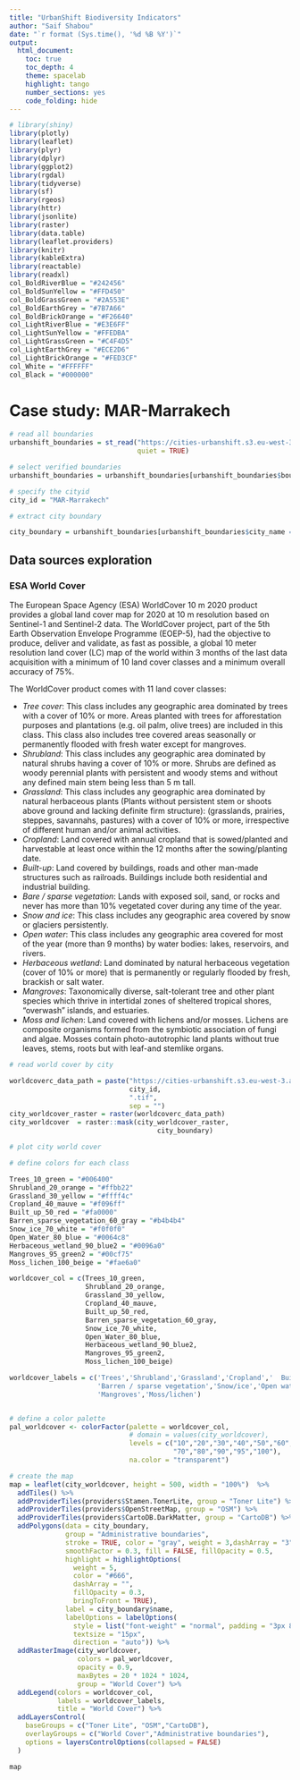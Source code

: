 ```yaml
---
title: "UrbanShift Biodiversity Indicators"
author: "Saif Shabou"
date: "`r format (Sys.time(), '%d %B %Y')`"
output: 
  html_document:
    toc: true
    toc_depth: 4
    theme: spacelab
    highlight: tango
    number_sections: yes
    code_folding: hide
---
```


```r

# library(shiny)
library(plotly)
library(leaflet)
library(plyr)
library(dplyr)
library(ggplot2)
library(rgdal)
library(tidyverse)
library(sf)
library(rgeos)
library(httr)
library(jsonlite)
library(raster)
library(data.table)
library(leaflet.providers)
library(knitr)
library(kableExtra)
library(reactable)
library(readxl)
col_BoldRiverBlue = "#242456"
col_BoldSunYellow = "#FFD450"
col_BoldGrassGreen = "#2A553E"
col_BoldEarthGrey = "#7B7A66"
col_BoldBrickOrange = "#F26640"
col_LightRiverBlue = "#E3E6FF"
col_LightSunYellow = "#FFEDBA"
col_LightGrassGreen = "#C4F4D5"
col_LightEarthGrey = "#ECE2D6"
col_LightBrickOrange = "#FED3CF"
col_White = "#FFFFFF"
col_Black = "#000000"


```

# Case study: MAR-Marrakech

```r
# read all boundaries
urbanshift_boundaries = st_read("https://cities-urbanshift.s3.eu-west-3.amazonaws.com/data/boundaries/administrative_boundaries.geojson",
                                quiet = TRUE)

# select verified boundaries
urbanshift_boundaries = urbanshift_boundaries[urbanshift_boundaries$boundary_use == TRUE, ]

# specify the cityid
city_id = "MAR-Marrakech" 

# extract city boundary

city_boundary = urbanshift_boundaries[urbanshift_boundaries$city_name == city_id, ]
```

## Data sources exploration

### ESA World Cover

The European Space Agency (ESA) WorldCover 10 m 2020 product provides a global land cover map for 2020 at 10 m resolution based on Sentinel-1 and Sentinel-2 data. The WorldCover project, part of the 5th Earth Observation Envelope Programme (EOEP-5), had the objective to produce, deliver and validate, as fast as possible, a global 10 meter resolution land cover (LC) map of the world within 3 months of the last data acquisition with a minimum of 10 land cover classes and a minimum overall accuracy of 75%. 

The WorldCover product comes with 11 land cover classes:

- *Tree cover*: This class includes any geographic area dominated by trees with a cover of 10% or more. Areas planted with trees for afforestation purposes and plantations (e.g. oil palm, olive trees) are included in this class. This class also includes tree covered areas seasonally or permanently flooded with fresh water except for mangroves.
- *Shrubland*: This class includes any geographic area dominated by natural shrubs having a cover of 10% or more. Shrubs are defined as woody perennial plants with persistent and woody stems and without any defined main stem being less than 5 m tall. 
- *Grassland*: This class includes any geographic area dominated by natural herbaceous plants (Plants without persistent stem or shoots above ground and lacking definite firm structure): (grasslands, prairies, steppes, savannahs, pastures) with a cover of 10% or more, irrespective of different human and/or animal activities.
- *Cropland*: Land covered with annual cropland that is sowed/planted and harvestable at least once within the 12 months after the sowing/planting date.
- *Built-up*: Land covered by buildings, roads and other man-made structures such as railroads. Buildings include both residential and industrial building.
- *Bare / sparse vegetation*: Lands with exposed soil, sand, or rocks and never has more than 10% vegetated cover during any time of the year.
- *Snow and ice*: This class includes any geographic area covered by snow or glaciers persistently.
- *Open water*: This class includes any geographic area covered for most of the year (more than 9 months) by water bodies: lakes, reservoirs, and rivers. 
- *Herbaceous wetland*: Land dominated by natural herbaceous vegetation (cover of 10% or more) that is permanently or regularly flooded by fresh, brackish or salt water. 
- *Mangroves*: Taxonomically diverse, salt-tolerant tree and other plant species which thrive in intertidal zones of sheltered tropical shores, "overwash" islands, and estuaries.
- *Moss and lichen*: Land covered with lichens and/or mosses. Lichens are composite organisms formed from the symbiotic association of fungi and algae. Mosses contain photo-autotrophic land plants without true leaves, stems, roots but with leaf-and stemlike organs.

```r
# read world cover by city

worldcoverc_data_path = paste("https://cities-urbanshift.s3.eu-west-3.amazonaws.com/data/land_use/esa_world_cover/world_cover_",
                              city_id,
                              ".tif",
                              sep = "")
city_worldcover_raster = raster(worldcoverc_data_path)
city_worldcover  = raster::mask(city_worldcover_raster,
                                     city_boundary)

# plot city world cover

# define colors for each class

Trees_10_green = "#006400"
Shrubland_20_orange = "#ffbb22"
Grassland_30_yellow = "#ffff4c" 
Cropland_40_mauve = "#f096ff"
Built_up_50_red = "#fa0000"
Barren_sparse_vegetation_60_gray = "#b4b4b4"
Snow_ice_70_white = "#f0f0f0"
Open_Water_80_blue = "#0064c8"
Herbaceous_wetland_90_blue2 = "#0096a0"
Mangroves_95_green2 = "#00cf75"
Moss_lichen_100_beige = "#fae6a0"

worldcover_col = c(Trees_10_green,
                   Shrubland_20_orange,
                   Grassland_30_yellow,
                   Cropland_40_mauve,
                   Built_up_50_red,
                   Barren_sparse_vegetation_60_gray,
                   Snow_ice_70_white,
                   Open_Water_80_blue,
                   Herbaceous_wetland_90_blue2,
                   Mangroves_95_green2,
                   Moss_lichen_100_beige)

worldcover_labels = c('Trees','Shrubland','Grassland','Cropland','	Built-up',
                      'Barren / sparse vegetation','Snow/ice','Open water','Herbaceous wetland',
                      'Mangroves','Moss/lichen')


# define a color palette
pal_worldcover <- colorFactor(palette = worldcover_col, 
                              # domain = values(city_worldcover),
                              levels = c("10","20","30","40","50","60",
                                         "70","80","90","95","100"),
                              na.color = "transparent")

# create the map
map = leaflet(city_worldcover, height = 500, width = "100%")  %>%
  addTiles() %>%
  addProviderTiles(providers$Stamen.TonerLite, group = "Toner Lite") %>%
  addProviderTiles(providers$OpenStreetMap, group = "OSM") %>%
  addProviderTiles(providers$CartoDB.DarkMatter, group = "CartoDB") %>%
  addPolygons(data = city_boundary,
              group = "Administrative boundaries",
              stroke = TRUE, color = "gray", weight = 3,dashArray = "3",
              smoothFactor = 0.3, fill = FALSE, fillOpacity = 0.5,
              highlight = highlightOptions(
                weight = 5,
                color = "#666",
                dashArray = "",
                fillOpacity = 0.3,
                bringToFront = TRUE),
              label = city_boundary$name,
              labelOptions = labelOptions(
                style = list("font-weight" = "normal", padding = "3px 8px"),
                textsize = "15px",
                direction = "auto")) %>%
  addRasterImage(city_worldcover, 
                 colors = pal_worldcover, 
                 opacity = 0.9,
                 maxBytes = 20 * 1024 * 1024,
                 group = "World Cover") %>%
  addLegend(colors = worldcover_col,
            labels = worldcover_labels,
            title = "World Cover") %>%
  addLayersControl(
    baseGroups = c("Toner Lite", "OSM","CartoDB"),
    overlayGroups = c("World Cover","Administrative boundaries"),
    options = layersControlOptions(collapsed = FALSE)
  )

map


```
